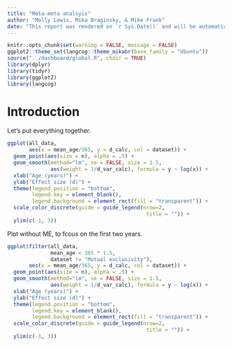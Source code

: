```yaml
---
title: "Meta-meta analsyis"
author: "Molly Lewis, Mika Braginsky, & Mike Frank"
date: "This report was rendered on `r Sys.Date()` and will be automatically re-rendered nightly, reflecting any changes in the data or code."
---
```


```r
knitr::opts_chunk$set(warning = FALSE, message = FALSE)
ggplot2::theme_set(langcog::theme_mikabr(base_family = "Ubuntu"))
source("../dashboard/global.R", chdir = TRUE)
library(dplyr)
library(tidyr)
library(ggplot2)
library(langcog)
```

# Introduction

Let's put everything together. 


```r
ggplot(all_data,
       aes(x = mean_age/365, y = d_calc, col = dataset)) + 
  geom_point(aes(size = n), alpha = .5) + 
  geom_smooth(method="lm", se = FALSE, size = 1.5, 
              aes(weight = 1/d_var_calc), formula = y ~ log(x)) + 
  xlab("Age (years)") + 
  ylab("Effect size (d)") + 
  theme(legend.position = "bottom",
        legend.key = element_blank(),
        legend.background = element_rect(fill = "transparent")) + 
  scale_color_discrete(guide = guide_legend(nrow=2, 
                                             title = "")) + 
  ylim(c(-1, 3))
```

Plot without ME, to fcous on the first two years. 

```r
ggplot(filter(all_data, 
              mean_age < 365 * 1.5,
              dataset != "Mutual exclusivity"),
       aes(x = mean_age/365, y = d_calc, col = dataset)) + 
  geom_point(aes(size = n), alpha = .5) + 
  geom_smooth(method="lm", se = FALSE, size = 1.5, 
              aes(weight = 1/d_var_calc), formula = y ~ log(x)) + 
  xlab("Age (years)") + 
  ylab("Effect size (d)") + 
  theme(legend.position = "bottom",
        legend.key = element_blank(),
        legend.background = element_rect(fill = "transparent")) + 
  scale_color_discrete(guide = guide_legend(nrow=2, 
                                             title = "")) + 
  ylim(c(-1, 3))

```



